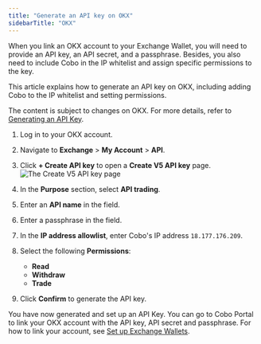 ```yaml
---
title: "Generate an API key on OKX"
sidebarTitle: "OKX"
---
```


When you link an OKX account to your Exchange Wallet, you will need to provide an API key, an API secret, and a passphrase. Besides, you also need to include Cobo in the IP whitelist and assign specific permissions to the key.

This article explains how to generate an API key on OKX, including adding Cobo to the IP whitelist and setting permissions.

<Note>The content is subject to changes on OKX. For more details, refer to <a href="https://www.okx.com/docs-v5/en/#overview-v5-api-key-creation">Generating an API Key</a>.</Note>

1. Log in to your OKX account.
2. Navigate to **Exchange** > **My Account** > **API**.
3. Click **+ Create API key** to open a **Create V5 API key** page.
    <img src="/en/images/exchange-wallet/okx.png" className="screenshot_modal" alt="The Create V5 API key page" />
4. In the **Purpose** section, select **API trading**.
4. Enter an **API name** in the field.
5. Enter a passphrase in the field.
6. In the **IP address allowlist**, enter Cobo's IP address `18.177.176.209`.
7. Select the following **Permissions**:
    - **Read**
    - **Withdraw**
    - **Trade**

8. Click **Confirm** to generate the API key.

You have now generated and set up an API Key. You can go to Cobo Portal to link your OKX account with the API key, API secret and passphrase. For how to link your account, see [Set up Exchange Wallets](set-up). 
